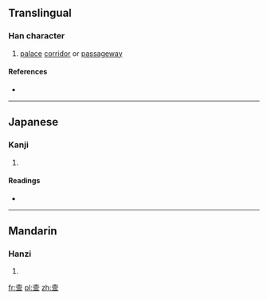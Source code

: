 {{also|壼}}
==Translingual==

===Han character===
{{Han char|rn=33|rad=士|as=08|sn=11|four=|canj=土月一金 (GBMC), X土月一金 (XGBMC)|ids=⿳[[士]][[冖]][[亚]]}}

# [[palace]] [[corridor]] or [[passageway]]

====References====
* {{Han ref|kx=0243.091|hdz=10458.060|uh=58F8|ud=22776}}

----

==Japanese==

===Kanji===
{{ja-kanji|grade=|rs=士08}}

# {{defn|lang=ja|sort=士08}}

====Readings====
* {{ja-readings|on=[[こん]] (kon)|kun=[[へやのつろ]] (heyanotsuro), [[おく]] (oku)}}

----

==Mandarin==

===Hanzi===
{{cmn-hanzi|tra=壼|pin=[[kǔn]] ([[kun3]])|wg=k'un<sup>3</sup>}}

# {{defn|lang=cmn|sort=士08}}

[[fr:壸]]
[[pl:壸]]
[[zh:壸]]